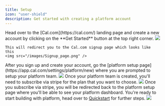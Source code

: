 ```yaml
---
title: Setup
icon: "user-shield"
description: Get started with creating a platform account
---
```


<Steps>

<Step title="Signup to Cal.com"> 
    Head over to the [Cal.com](https://cal.com/) landing page and create a new account by clicking on the **Get Started** button at the top right corner.
    <img src="/images/Landing_Page.png" />

    This will redirect you to the Cal.com signup page which looks like this
    <img src="/images/Signup_page.png" />
</Step>

<Step title="Create your platform team"> 
    After you sign up and create your account, go the [platform setup page](https://app.cal.com/settings/platform/new) where you are prompted to setup your platform team. 
    <img src="/images/Platform_signup.png" />
</Step>

<Step title="Subscribe to stripe"> 
    Once your platform team is created, you'll need to subscribe via stripe for the plan that you want to choose. 
    <img src="/images/Platform_subscribe.png" />
</Step>

<Step title="You're ready"> 
    Once you subscribe via stripe, you will be redirected back to the platform setup page where you'll be able to see your platform dashboard. You're ready to start building with platform, head over to <a href="/docs/platform/quickstart">Quickstart</a> for further steps.
    <img src="/images/Platform_dashboard.png" />
</Step>

</Steps>
